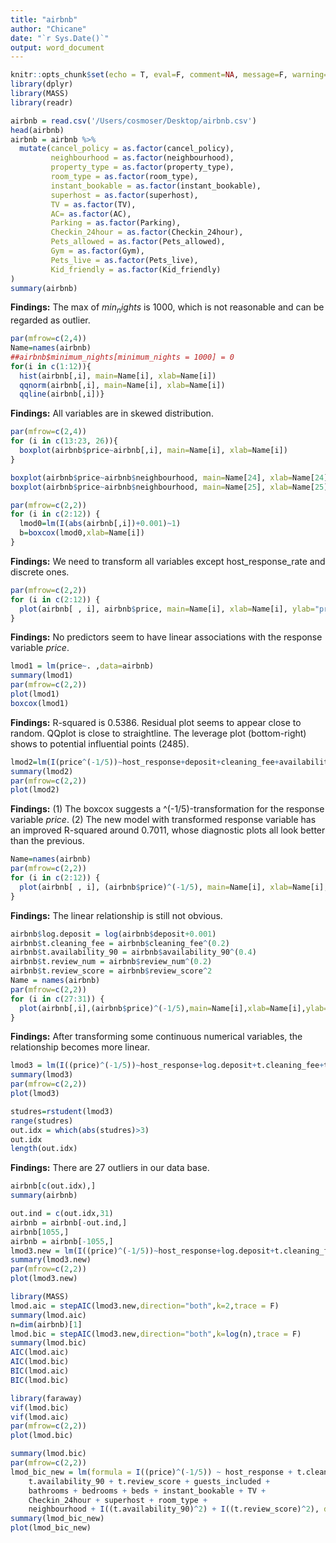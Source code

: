 ---
title: "airbnb"
author: "Chicane"
date: "`r Sys.Date()`"
output: word_document
---

```{r setup, include=FALSE}
knitr::opts_chunk$set(echo = T, eval=F, comment=NA, message=F, warning=F)
library(dplyr)
library(MASS)
library(readr)
```

```{r}
airbnb = read.csv('/Users/cosmoser/Desktop/airbnb.csv')
head(airbnb)
airbnb = airbnb %>% 
  mutate(cancel_policy = as.factor(cancel_policy),
         neighbourhood = as.factor(neighbourhood),
         property_type = as.factor(property_type),
         room_type = as.factor(room_type),
         instant_bookable = as.factor(instant_bookable),
         superhost = as.factor(superhost),
         TV = as.factor(TV),
         AC= as.factor(AC),
         Parking = as.factor(Parking),
         Checkin_24hour = as.factor(Checkin_24hour),
         Pets_allowed = as.factor(Pets_allowed),
         Gym = as.factor(Gym),
         Pets_live = as.factor(Pets_live),
         Kid_friendly = as.factor(Kid_friendly)
)
summary(airbnb)
```
**Findings:** The max of $min_nights$ is 1000, which is not reasonable and can be regarded as outlier.

```{r}
par(mfrow=c(2,4))
Name=names(airbnb)
##airbnb$minimum_nights[minimum_nights = 1000] = 0
for(i in c(1:12)){
  hist(airbnb[,i], main=Name[i], xlab=Name[i])
  qqnorm(airbnb[,i], main=Name[i], xlab=Name[i])
  qqline(airbnb[,i])}
```
**Findings:** All variables are in skewed distribution.
```{r}
par(mfrow=c(2,4))
for (i in c(13:23, 26)){
  boxplot(airbnb$price~airbnb[,i], main=Name[i], xlab=Name[i])
}
```
```{r}
boxplot(airbnb$price~airbnb$neighbourhood, main=Name[24], xlab=Name[24])
boxplot(airbnb$price~airbnb$neighbourhood, main=Name[25], xlab=Name[25])
```
```{r}
par(mfrow=c(2,2))
for (i in c(2:12)) {
  lmod0=lm(I(abs(airbnb[,i])+0.001)~1)
  b=boxcox(lmod0,xlab=Name[i])
}
```
**Findings:** We need to transform all variables except host_response_rate and discrete ones.

```{r}
par(mfrow=c(2,2))
for (i in c(2:12)) {
  plot(airbnb[ , i], airbnb$price, main=Name[i], xlab=Name[i], ylab="price")
}
```
**Findings:** No predictors seem to have linear associations with the response variable $price$.

```{r}
lmod1 = lm(price~. ,data=airbnb)
summary(lmod1)
par(mfrow=c(2,2))
plot(lmod1)
boxcox(lmod1)
```
**Findings:** R-squared is 0.5386. Residual plot seems to appear close to random. QQplot is close to straightline. The leverage plot (bottom-right) shows to potential influential points (2485).

```{r}
lmod2=lm(I(price^(-1/5))~host_response+deposit+cleaning_fee+availability_90+review_num+review_score+guests_included+min_nights+bathrooms+bedrooms+beds+instant_bookable+TV+Parking+AC+Checkin_24hour+Pets_allowed+Gym+Pets_live+Kid_friendly+superhost+room_type+property_type+cancel_policy+neighbourhood,data=airbnb)
summary(lmod2)
par(mfrow=c(2,2))
plot(lmod2)
```
**Findings:** 
(1) The boxcox suggests a ^(-1/5)-transformation for the response variable $price$.
(2) The new model with transformed response variable has an improved R-squared around $0.7011$, whose diagnostic plots all look better than the previous.

```{r}
Name=names(airbnb)
par(mfrow=c(2,2))
for (i in c(2:12)) {
  plot(airbnb[ , i], (airbnb$price)^(-1/5), main=Name[i], xlab=Name[i], ylab="price^(-1/5)")
}
```
**Findings:** The linear relationship is still not obvious.

```{r}
airbnb$log.deposit = log(airbnb$deposit+0.001)
airbnb$t.cleaning_fee = airbnb$cleaning_fee^(0.2)
airbnb$t.availability_90 = airbnb$availability_90^(0.4)
airbnb$t.review_num = airbnb$review_num^(0.2)
airbnb$t.review_score = airbnb$review_score^2
Name = names(airbnb)
par(mfrow=c(2,2))
for (i in c(27:31)) {
  plot(airbnb[,i],(airbnb$price)^(-1/5),main=Name[i],xlab=Name[i],ylab="price^(-1/5)")
}
```
**Findings:** After transforming some continuous numerical variables, the relationship becomes more linear.

```{r}
lmod3 = lm(I((price)^(-1/5))~host_response+log.deposit+t.cleaning_fee+t.availability_90+t.review_num+t.review_score+guests_included+min_nights+bathrooms+bedrooms+beds+instant_bookable+TV+Parking+AC+Checkin_24hour+Pets_allowed+Gym+Pets_live+Kid_friendly+superhost+property_type+cancel_policy+room_type+neighbourhood, data=airbnb)
summary(lmod3)
par(mfrow=c(2,2))
plot(lmod3)
```
```{r}
studres=rstudent(lmod3)
range(studres)
out.idx = which(abs(studres)>3)
out.idx
length(out.idx)
```
**Findings:** There are 27 outliers in our data base.

```{r}
airbnb[c(out.idx),]
summary(airbnb)
```

```{r}
out.ind = c(out.idx,31)
airbnb = airbnb[-out.ind,]
airbnb[1055,]
airbnb = airbnb[-1055,]
lmod3.new = lm(I((price)^(-1/5))~host_response+log.deposit+t.cleaning_fee+t.availability_90+t.review_num+t.review_score+guests_included+min_nights+bathrooms+bedrooms+beds+instant_bookable+TV+Parking+AC+Checkin_24hour+Pets_allowed+Gym+Pets_live+Kid_friendly+superhost+property_type+cancel_policy+room_type+neighbourhood, data=airbnb)
summary(lmod3.new)
par(mfrow=c(2,2))
plot(lmod3.new)
```

```{r}
library(MASS)
lmod.aic = stepAIC(lmod3.new,direction="both",k=2,trace = F)
summary(lmod.aic)
n=dim(airbnb)[1]
lmod.bic = stepAIC(lmod3.new,direction="both",k=log(n),trace = F)
summary(lmod.bic)
AIC(lmod.aic)
AIC(lmod.bic)
BIC(lmod.aic)
BIC(lmod.bic)
```

```{r}
library(faraway)
vif(lmod.bic)
vif(lmod.aic)
par(mfrow=c(2,2))
plot(lmod.bic)
```
```{r}
summary(lmod.bic)
par(mfrow=c(2,2))
lmod_bic_new = lm(formula = I((price)^(-1/5)) ~ host_response + t.cleaning_fee + 
    t.availability_90 + t.review_score + guests_included + 
    bathrooms + bedrooms + beds + instant_bookable + TV + 
    Checkin_24hour + superhost + room_type + 
    neighbourhood + I((t.availability_90)^2) + I((t.review_score)^2), data = airbnb)
summary(lmod_bic_new)
plot(lmod_bic_new)
```




